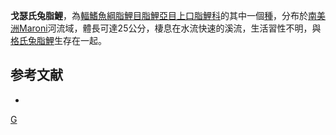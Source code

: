 {{Speciesbox 
| genus = Leporinus
| species = gossei
| authority = [[Géry|Géry]], [[Planquette|Planquette]] & [[Le_Bail|Le Bail]], 1991
| status = NE
| status_system = IUCN3.1
}}
'''戈瑟氏兔脂鯉'''，為[[輻鰭魚綱|輻鰭魚綱]][[脂鯉目|脂鯉目]][[脂鯉亞目|脂鯉亞目]][[上口脂鯉科|上口脂鯉科]]的其中一個[[種|種]]，分布於[[南美洲|南美洲]]Maroni河流域，體長可達25公分，棲息在水流快速的溪流，生活習性不明，與[[格氏兔脂鯉|格氏兔脂鯉]]生存在一起。

==参考文献==
{{refbegin}}
*{{FishBase_species|genus=Leporinus|species=gossei|year=2013|month=9}}
{{refend}}
{{Taxonbar|from=Q6415929}}

[[Category:兔脂鯉屬|G]]


{{魚類小作品}}